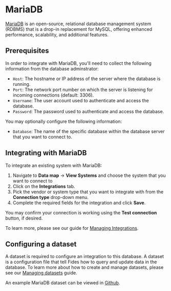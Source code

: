 
# MariaDB
[MariaDB](https://mariadb.org/) is an open-source, relational database management system (RDBMS) that is a drop-in replacement for MySQL, offering enhanced performance, scalability, and additional features.

## Prerequisites
In order to integrate with MariaDB, you'll need to collect the following information from the database adminstrator:

- `Host`: The hostname or IP address of the server where the database is running.
- `Port`: The network port number on which the server is listening for incoming connections (default: 3306).
- `Username`: The user account used to authenticate and access the database.
- `Password`: The password used to authenticate and access the database.

You may optionally configure the following information:
- `Database`: The name of the specific database within the database server that you want to connect to.


## Integrating with MariaDB
To integrate an existing system with MariaDB: 

1. Navigate to **Data map** → **View Systems** and choose the system that you want to connect to
2. Click on the **Integrations** tab.
3. Pick the vendor or system type that you want to integrate with from the **Connection type** drop-down menu.
4. Complete the required fields for the integration and click **Save**. 

You may confirm your connection is working using the **Test connection** button, if desired.

To learn more, please see our guide for [Managing Integrations](/docs/user-guides/integrations/manage-integrations).

## Configuring a dataset
A dataset is required to configure an integration to this database. A dataset is a configuration file that tell Fides how to query and update data in the database. To learn more about how to create and manage datasets, please see our [Managing datasets](/docs/user-guides/datasets) guide.

An example MariaDB dataset can be viewed in [Github](https://github.com/ethyca/fides/blob/main/data/dataset/mariadb_example_test_dataset.yml).




